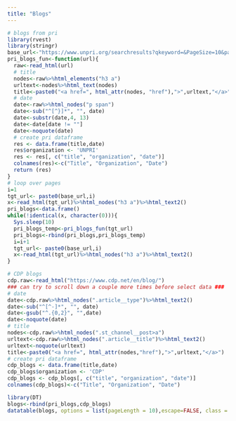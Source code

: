 ```yaml
---
title: "Blogs"
---
```


```r
# blogs from pri
library(rvest)
library(stringr)
base_url<-"https://www.unpri.org/searchresults?qkeyword=&PageSize=10&parametrics=WVPUBDATE%7C%5BNOW-365DAY%20TO%20NOW%5D%2CWVSECTIONCODE%7C1024&cmd=GoToPage&val="
pri_blogs_fun<-function(url){
  raw<-read_html(url)
  # title
  nodes<-raw%>%html_elements("h3 a")
  urltext<-nodes%>%html_text(nodes)
  title<-paste0("<a href=", html_attr(nodes, "href"),">",urltext,"</a>")
  # date
  date<-raw%>%html_nodes("p span")
  date<-sub("^[^}]*", "", date)
  date<-substr(date,4, 13)
  date<-date[date != ""]
  date<-noquote(date)
  # create pri dataframe
  res <- data.frame(title,date)
  res$organization <- 'UNPRI'
  res <- res[, c("title", "organization", "date")]
  colnames(res)<-c("Title", "Organization", "Date")
  return (res)
}
# loop over pages
i=1
tgt_url<- paste0(base_url,i)
x<-read_html(tgt_url)%>%html_nodes("h3 a")%>%html_text2()
pri_blogs<-data.frame()
while(!identical(x, character(0))){
  Sys.sleep(10)
  pri_blogs_temp<-pri_blogs_fun(tgt_url)
  pri_blogs<-rbind(pri_blogs,pri_blogs_temp)
  i=i+1
  tgt_url<- paste0(base_url,i)
  x<-read_html(tgt_url)%>%html_nodes("h3 a")%>%html_text2()
}
```

```r
# CDP blogs
cdp.raw<-read_html("https://www.cdp.net/en/blog/")
### can try to scroll down a couple more times before select data ###
# date
date<-cdp.raw%>%html_nodes(".article__type")%>%html_text2()
date<-sub("^[^-]*", "", date)
date<-gsub("^.{0,2}", "",date)
date<-noquote(date)
# title
nodes<-cdp.raw%>%html_nodes(".st_channel__post>a")
urltext<-cdp.raw%>%html_nodes(".article__title")%>%html_text2()
urltext<-noquote(urltext)
title<-paste0("<a href=", html_attr(nodes,"href"),">",urltext,"</a>")
# create pri dataframe
cdp_blogs <- data.frame(title,date)
cdp_blogs$organization <- 'CDP'
cdp_blogs <- cdp_blogs[, c("title", "organization", "date")]
colnames(cdp_blogs)<-c("Title", "Organization", "Date")
```

```r
library(DT)
blogs<-rbind(pri_blogs,cdp_blogs)
datatable(blogs, options = list(pageLength = 10),escape=FALSE, class = 'cell-border stripe')
```
